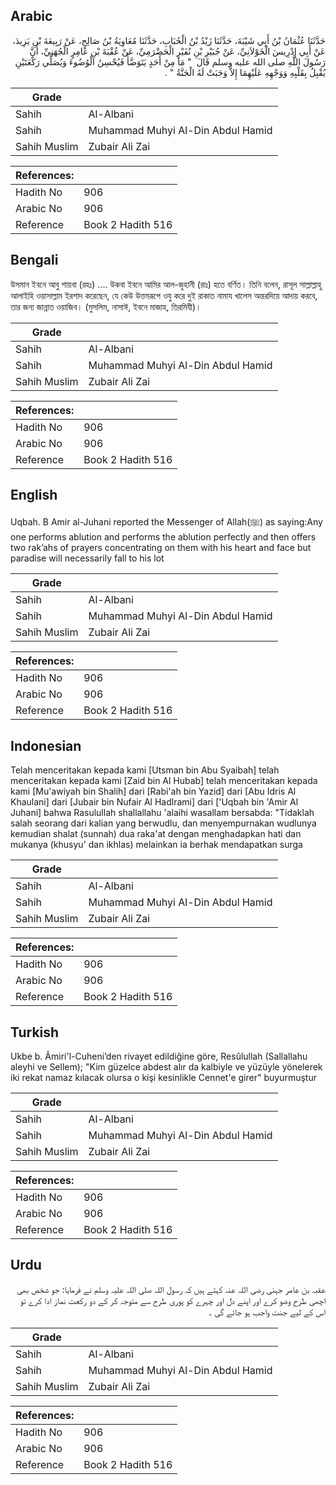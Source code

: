 ## Arabic


<div dir="rtl" lang="ar" style={{fontSize:'larger',backgroundColor:'#f8f9fa',padding:20}}>
حَدَّثَنَا عُثْمَانُ بْنُ أَبِي شَيْبَةَ، حَدَّثَنَا زَيْدُ بْنُ الْحُبَابِ، حَدَّثَنَا مُعَاوِيَةُ بْنُ صَالِحٍ، عَنْ رَبِيعَةَ بْنِ يَزِيدَ، عَنْ أَبِي إِدْرِيسَ الْخَوْلاَنِيِّ، عَنْ جُبَيْرِ بْنِ نُفَيْرٍ الْحَضْرَمِيِّ، عَنْ عُقْبَةَ بْنِ عَامِرٍ الْجُهَنِيِّ، أَنَّ رَسُولَ اللَّهِ صلى الله عليه وسلم قَالَ ‏ "‏ مَا مِنْ أَحَدٍ يَتَوَضَّأُ فَيُحْسِنُ الْوُضُوءَ وَيُصَلِّي رَكْعَتَيْنِ يُقْبِلُ بِقَلْبِهِ وَوَجْهِهِ عَلَيْهِمَا إِلاَّ وَجَبَتْ لَهُ الْجَنَّةُ ‏"‏ ‏.‏
</div>
<div style={{backgroundColor:'#f8f9fa',padding:20, marginBottom: 10}}><table> <thead> <tr> <th>Grade</th> <th></th> </tr> </thead> <tbody> <tr><td>Sahih</td><td>Al-Albani</td></tr><tr><td>Sahih</td><td>Muhammad Muhyi Al-Din Abdul Hamid</td></tr><tr><td>Sahih Muslim</td><td>Zubair Ali Zai</td></tr></tbody></table><table> <thead> <tr> <th>References:</th> <th></th> </tr> </thead> <tbody><tr><td>Hadith No</td><td>906</td></tr><tr><td>Arabic No</td><td>906</td></tr><tr><td>Reference</td><td>Book 2 Hadith 516</td></tr></tbody></table></div>

## Bengali


<div dir="ltr" lang="bn" style={{fontSize:'larger',backgroundColor:'#f8f9fa',padding:20}}>
উসমান ইবনে আবু শায়বা (রহঃ) .... উকবা ইবনে আমির আল-জুহানী (রাঃ) হতে বর্ণিত। তিনি বলেন, রাসূল সাল্লাল্লাহু আলাইহি ওয়াসাল্লাম ইরশাদ করেছেন, যে কেউ উত্তমরূপে ওযু করে দুই রাকাত নামায খালেস অন্তরদিয়ে আদায় করবে, তার জন্য জান্নাত ওয়াজিব। (মুসলিম, নাসাঈ, ইবনে মাজাহ, তিরমিযী)।
</div>
<div style={{backgroundColor:'#f8f9fa',padding:20, marginBottom: 10}}><table> <thead> <tr> <th>Grade</th> <th></th> </tr> </thead> <tbody> <tr><td>Sahih</td><td>Al-Albani</td></tr><tr><td>Sahih</td><td>Muhammad Muhyi Al-Din Abdul Hamid</td></tr><tr><td>Sahih Muslim</td><td>Zubair Ali Zai</td></tr></tbody></table><table> <thead> <tr> <th>References:</th> <th></th> </tr> </thead> <tbody><tr><td>Hadith No</td><td>906</td></tr><tr><td>Arabic No</td><td>906</td></tr><tr><td>Reference</td><td>Book 2 Hadith 516</td></tr></tbody></table></div>

## English


<div dir="ltr" lang="en" style={{fontSize:'larger',backgroundColor:'#f8f9fa',padding:20}}>
Uqbah. B Amir al-Juhani reported the Messenger of Allah(ﷺ) as saying:Any one performs ablution and performs the ablution perfectly and then offers two rak’ahs of prayers concentrating on them with his heart and face but paradise will necessarily fall to his lot
</div>
<div style={{backgroundColor:'#f8f9fa',padding:20, marginBottom: 10}}><table> <thead> <tr> <th>Grade</th> <th></th> </tr> </thead> <tbody> <tr><td>Sahih</td><td>Al-Albani</td></tr><tr><td>Sahih</td><td>Muhammad Muhyi Al-Din Abdul Hamid</td></tr><tr><td>Sahih Muslim</td><td>Zubair Ali Zai</td></tr></tbody></table><table> <thead> <tr> <th>References:</th> <th></th> </tr> </thead> <tbody><tr><td>Hadith No</td><td>906</td></tr><tr><td>Arabic No</td><td>906</td></tr><tr><td>Reference</td><td>Book 2 Hadith 516</td></tr></tbody></table></div>

## Indonesian


<div dir="ltr" lang="id" style={{fontSize:'larger',backgroundColor:'#f8f9fa',padding:20}}>
Telah menceritakan kepada kami [Utsman bin Abu Syaibah] telah menceritakan kepada kami [Zaid bin Al Hubab] telah menceritakan kepada kami [Mu'awiyah bin Shalih] dari [Rabi'ah bin Yazid] dari [Abu Idris Al Khaulani] dari [Jubair bin Nufair Al Hadlrami] dari ['Uqbah bin 'Amir Al Juhani] bahwa Rasulullah shallallahu 'alaihi wasallam bersabda: "Tidaklah salah seorang dari kalian yang berwudlu, dan menyempurnakan wudlunya kemudian shalat (sunnah) dua raka'at dengan menghadapkan hati dan mukanya (khusyu' dan ikhlas) melainkan ia berhak mendapatkan surga
</div>
<div style={{backgroundColor:'#f8f9fa',padding:20, marginBottom: 10}}><table> <thead> <tr> <th>Grade</th> <th></th> </tr> </thead> <tbody> <tr><td>Sahih</td><td>Al-Albani</td></tr><tr><td>Sahih</td><td>Muhammad Muhyi Al-Din Abdul Hamid</td></tr><tr><td>Sahih Muslim</td><td>Zubair Ali Zai</td></tr></tbody></table><table> <thead> <tr> <th>References:</th> <th></th> </tr> </thead> <tbody><tr><td>Hadith No</td><td>906</td></tr><tr><td>Arabic No</td><td>906</td></tr><tr><td>Reference</td><td>Book 2 Hadith 516</td></tr></tbody></table></div>

## Turkish


<div dir="ltr" lang="tr" style={{fontSize:'larger',backgroundColor:'#f8f9fa',padding:20}}>
Ukbe b. Âmiri'l-Cuheni’den rivayet edildiğine göre, Resûlullah (Sallallahu aleyhi ve Sellem); "Kim güzelce abdest alır da kalbiyle ve yüzüyle yönelerek iki rekat namaz kılacak olursa o kişi kesinlikle Cennet'e girer" buyurmuştur
</div>
<div style={{backgroundColor:'#f8f9fa',padding:20, marginBottom: 10}}><table> <thead> <tr> <th>Grade</th> <th></th> </tr> </thead> <tbody> <tr><td>Sahih</td><td>Al-Albani</td></tr><tr><td>Sahih</td><td>Muhammad Muhyi Al-Din Abdul Hamid</td></tr><tr><td>Sahih Muslim</td><td>Zubair Ali Zai</td></tr></tbody></table><table> <thead> <tr> <th>References:</th> <th></th> </tr> </thead> <tbody><tr><td>Hadith No</td><td>906</td></tr><tr><td>Arabic No</td><td>906</td></tr><tr><td>Reference</td><td>Book 2 Hadith 516</td></tr></tbody></table></div>

## Urdu


<div dir="rtl" lang="ur" style={{fontSize:'larger',backgroundColor:'#f8f9fa',padding:20}}>
عقبہ بن عامر جہنی رضی اللہ عنہ کہتے ہیں کہ رسول اللہ صلی اللہ علیہ وسلم نے فرمایا: جو شخص بھی اچھی طرح وضو کرے اور اپنے دل اور چہرے کو پوری طرح سے متوجہ کر کے دو رکعت نماز ادا کرے تو اس کے لیے جنت واجب ہو جائے گی ۔
</div>
<div style={{backgroundColor:'#f8f9fa',padding:20, marginBottom: 10}}><table> <thead> <tr> <th>Grade</th> <th></th> </tr> </thead> <tbody> <tr><td>Sahih</td><td>Al-Albani</td></tr><tr><td>Sahih</td><td>Muhammad Muhyi Al-Din Abdul Hamid</td></tr><tr><td>Sahih Muslim</td><td>Zubair Ali Zai</td></tr></tbody></table><table> <thead> <tr> <th>References:</th> <th></th> </tr> </thead> <tbody><tr><td>Hadith No</td><td>906</td></tr><tr><td>Arabic No</td><td>906</td></tr><tr><td>Reference</td><td>Book 2 Hadith 516</td></tr></tbody></table></div>